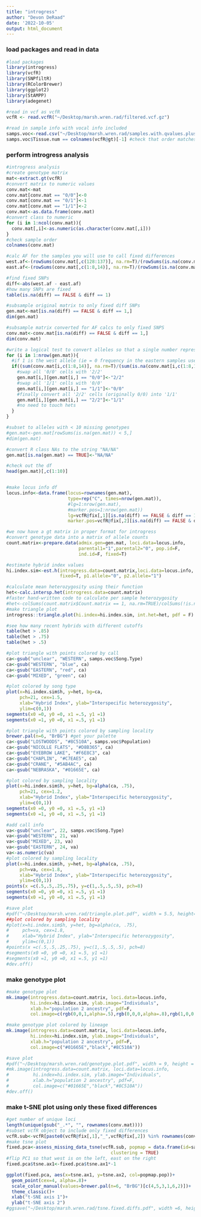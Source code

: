 ```yaml
---
title: "introgress"
author: "Devon DeRaad"
date: '2022-10-05'
output: html_document
---
```


### load packages and read in data
```r
#load packages
library(introgress)
library(vcfR)
library(SNPfiltR)
library(RColorBrewer)
library(ggplot2)
library(StAMPP)
library(adegenet)

#read in vcf as vcfR
vcfR <- read.vcfR("~/Desktop/marsh.wren.rad/filtered.vcf.gz")

#read in sample info with vocal info included
samps.voc<-read.csv("~/Desktop/marsh.wren.rad/samples.with.qvalues.plus.song.info.csv")
samps.voc$Tissue.num == colnames(vcfR@gt)[-1] #check that order matches
```

### perform introgress analysis
```r
#introgress analysis
#create genotype matrix
mat<-extract.gt(vcfR)
#convert matrix to numeric values
conv.mat<-mat
conv.mat[conv.mat == "0/0"]<-0
conv.mat[conv.mat == "0/1"]<-1
conv.mat[conv.mat == "1/1"]<-2
conv.mat<-as.data.frame(conv.mat)
#convert class to numeric
for (i in 1:ncol(conv.mat)){
  conv.mat[,i]<-as.numeric(as.character(conv.mat[,i]))
}
#check sample order
colnames(conv.mat)

#calc AF for the samples you will use to call fixed differences
west.af<-(rowSums(conv.mat[,c(128:137)], na.rm=T)/(rowSums(is.na(conv.mat[,c(128:137)]) == FALSE)))/2
east.af<-(rowSums(conv.mat[,c(1:8,14)], na.rm=T)/(rowSums(is.na(conv.mat[,c(1:8,14)]) == FALSE)))/2

#find fixed SNPs
diff<-abs(west.af - east.af)
#how many SNPs are fixed
table(is.na(diff) == FALSE & diff == 1)

#subsample original matrix to only fixed diff SNPs
gen.mat<-mat[is.na(diff) == FALSE & diff == 1,]
dim(gen.mat)

#subsample matrix converted for AF calcs to only fixed SNPS
conv.mat<-conv.mat[is.na(diff) == FALSE & diff == 1,]
dim(conv.mat)

#write a logical test to convert alleles so that a single number represents one parental ancestry
for (i in 1:nrow(gen.mat)){
  #if 1 is the west allele (ie = 0 frequency in the eastern samples used for identifying informative SNPs)
  if((sum(conv.mat[i,c(1:8,14)], na.rm=T)/(sum(is.na(conv.mat[i,c(1:8,14)]) == FALSE)))/2 == 0){
    #swap all '0/0' cells with '2/2'
    gen.mat[i,][gen.mat[i,] == "0/0"]<-"2/2"
    #swap all '1/1' cells with '0/0'
    gen.mat[i,][gen.mat[i,] == "1/1"]<-"0/0"
    #finally convert all '2/2' cells (originally 0/0) into '1/1'
    gen.mat[i,][gen.mat[i,] == "2/2"]<-"1/1"
    #no need to touch hets
  }
}

#subset to alleles with < 10 missing genotypes
#gen.mat<-gen.mat[rowSums(is.na(gen.mat)) < 5,]
#dim(gen.mat)

#convert R class NAs to the string "NA/NA"
gen.mat[is.na(gen.mat) == TRUE]<-"NA/NA"

#check out the df
head(gen.mat)[,c(1:10)]


#make locus info df
locus.info<-data.frame(locus=rownames(gen.mat),
                       type=rep("C", times=nrow(gen.mat)),
                       #lg=1:nrow(gen.mat),
                       #marker.pos=1:nrow(gen.mat))
                       lg=vcfR@fix[,1][is.na(diff) == FALSE & diff == 1],
                       marker.pos=vcfR@fix[,2][is.na(diff) == FALSE & diff == 1])

#we now have a gt matrix in proper format for introgress
#convert genotype data into a matrix of allele counts
count.matrix<-prepare.data(admix.gen=gen.mat, loci.data=locus.info,
                           parental1="1",parental2="0", pop.id=F,
                           ind.id=F, fixed=T)

#estimate hybrid index values
hi.index.sim<-est.h(introgress.data=count.matrix,loci.data=locus.info,
                    fixed=T, p1.allele="0", p2.allele="1")

#calculate mean heterozygosity using their function
het<-calc.intersp.het(introgress.data=count.matrix)
#faster hand-written code to calculate per sample heterozygosity
#het<-colSums(count.matrix$Count.matrix == 1, na.rm=TRUE)/colSums(!is.na(count.matrix$Count.matrix))
#make triangle plot
introgress::triangle.plot(hi.index=hi.index.sim, int.het=het, pdf = F)

#see how many recent hybrids with different cutoffs
table(het > .85)
table(het > .75)
table(het > .5)

#plot triangle with points colored by call
ca<-gsub("unclear", "WESTERN", samps.voc$Song.Type)
ca<-gsub("WESTERN", "blue", ca)
ca<-gsub("EASTERN", "red", ca)
ca<-gsub("MIXED", "green", ca)

#plot colored by song type
plot(x=hi.index.sim$h, y=het, bg=ca,
     pch=21, cex=1.5,
     xlab="Hybrid Index", ylab="Interspecific heterozygosity",
     ylim=c(0,1))
segments(x0 =0, y0 =0, x1 =.5, y1 =1)
segments(x0 =1, y0 =0, x1 =.5, y1 =1)

#plot triangle with points colored by sampling locality
brewer.pal(n=6, "BrBG") #get your palette
ca<-gsub("LOSTWOODS", "#8C510A", samps.voc$Population)
ca<-gsub("NICOLLE FLATS", "#D8B365", ca)
ca<-gsub("EYEBROW LAKE", "#F6E8C3", ca)
ca<-gsub("CHAPLIN", "#C7EAE5", ca)
ca<-gsub("CRANE", "#5AB4AC", ca)
ca<-gsub("NEBRASKA", "#01665E", ca)

#plot colored by sampling locality
plot(x=hi.index.sim$h, y=het, bg=alpha(ca, .75),
     pch=21, cex=1.2,
     xlab="Hybrid Index", ylab="Interspecific heterozygosity",
     ylim=c(0,1))
segments(x0 =0, y0 =0, x1 =.5, y1 =1)
segments(x0 =1, y0 =0, x1 =.5, y1 =1)

#add call info
va<-gsub("unclear", 22, samps.voc$Song.Type)
va<-gsub("WESTERN", 21, va)
va<-gsub("MIXED", 23, va)
va<-gsub("EASTERN", 24, va)
va<-as.numeric(va)
#plot colored by sampling locality
plot(x=hi.index.sim$h, y=het, bg=alpha(ca, .75),
     pch=va, cex=1.8,
     xlab="Hybrid Index", ylab="Interspecific heterozygosity",
     ylim=c(0,1))
points(x =c(.5,.5,.25,.75), y=c(1,.5,.5,.5), pch=8)
segments(x0 =0, y0 =0, x1 =.5, y1 =1)
segments(x0 =1, y0 =0, x1 =.5, y1 =1)

#save plot
#pdf("~/Desktop/marsh.wren.rad/triangle.plot.pdf", width = 5.5, height=5)
##plot colored by sampling locality
#plot(x=hi.index.sim$h, y=het, bg=alpha(ca, .75),
#     pch=va, cex=1.8,
#     xlab="Hybrid Index", ylab="Interspecific heterozygosity",
#     ylim=c(0,1))
#points(x =c(.5,.5,.25,.75), y=c(1,.5,.5,.5), pch=8)
#segments(x0 =0, y0 =0, x1 =.5, y1 =1)
#segments(x0 =1, y0 =0, x1 =.5, y1 =1)
#dev.off()
```

### make genotype plot
```r
#make genotype plot
mk.image(introgress.data=count.matrix, loci.data=locus.info,
         hi.index=hi.index.sim, ylab.image="Individuals",
         xlab.h="population 2 ancestry", pdf=F,
         col.image=c(rgb(0,0,1,alpha=.5),rgb(0,0,0,alpha=.8),rgb(1,0,0,alpha=.5)))

#make genotype plot colored by lineage
mk.image(introgress.data=count.matrix, loci.data=locus.info,
         hi.index=hi.index.sim, ylab.image="Individuals",
         xlab.h="population 2 ancestry", pdf=F,
         col.image=c("#01665E","black","#8C510A"))

#save plot
#pdf("~/Desktop/marsh.wren.rad/genotype.plot.pdf", width = 9, height = 3.5)
#mk.image(introgress.data=count.matrix, loci.data=locus.info,
#         hi.index=hi.index.sim, ylab.image="Individuals",
#         xlab.h="population 2 ancestry", pdf=F,
#         col.image=c("#01665E","black","#8C510A"))
#dev.off()
```


### make t-SNE plot using only these fixed differences
```r
#get number of unique loci
length(unique(gsub("_.*", "", rownames(conv.mat))))
#subset vcfR object to include only fixed differences
vcfR.sub<-vcfR[paste0(vcfR@fix[,1],"_",vcfR@fix[,2]) %in% rownames(conv.mat),]
#make tsne plot
fixed.pca<-assess_missing_data_tsne(vcfR.sub, popmap = data.frame(id=samps.voc$Tissue.num, pop=samps.voc$Population),
                                       clustering = TRUE)
#flip PC1 so that west is on the left, east on the right
fixed.pca$tsne.ax1<-fixed.pca$tsne.ax1*-1

ggplot(fixed.pca, aes(x=tsne.ax1, y=tsne.ax2, col=popmap.pop))+
  geom_point(cex=4, alpha=.8)+
  scale_color_manual(values=brewer.pal(n=6, "BrBG")[c(4,5,3,1,6,2)])+
  theme_classic()+
  xlab("t-SNE axis 1")+
  ylab("t-SNE axis 2")
#ggsave("~/Desktop/marsh.wren.rad/tsne.fixed.diffs.pdf", width =6, height=4)
```

